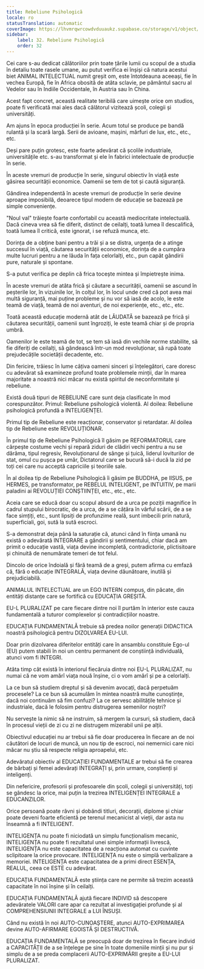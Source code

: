 ```yaml
---
title: Rebeliune Psihologică
locale: ro
statusTranslation: automatic
coverImage: https://lhvmrqwrcowdvduuaukz.supabase.co/storage/v1/object/public/strapi-uploads/small_cover-educacion-fundamental.webp-2d51a7828a2b1309555be27f7e2a61a0.webp
sidebar:
    label: 32. Rebeliune Psihologică
    order: 32
---
```

Cei care s-au dedicat călătoriilor prin toate țările lumii cu scopul de a studia în detaliu toate rasele umane, au putut verifica ei înșiși că natura acestui biet ANIMAL INTELECTUAL numit greșit om, este întotdeauna aceeași, fie în vechea Europă, fie în Africa obosită de atâta sclavie, pe pământul sacru al Vedelor sau în Indiile Occidentale, în Austria sau în China.

Acest fapt concret, această realitate teribilă care uimește orice om studios, poate fi verificată mai ales dacă călătorul vizitează școli, colegii și universități.

Am ajuns în epoca producției în serie. Acum totul se produce pe bandă rulantă și la scară largă. Serii de avioane, mașini, mărfuri de lux, etc., etc., etc.

Deși pare puțin grotesc, este foarte adevărat că școlile industriale, universitățile etc. s-au transformat și ele în fabrici intelectuale de producție în serie.

În aceste vremuri de producție în serie, singurul obiectiv în viață este găsirea securității economice. Oamenii se tem de tot și caută siguranță.

Gândirea independentă în aceste vremuri de producție în serie devine aproape imposibilă, deoarece tipul modern de educație se bazează pe simple conveniențe.

"Noul val" trăiește foarte confortabil cu această mediocritate intelectuală. Dacă cineva vrea să fie diferit, distinct de ceilalți, toată lumea îl descalifică, toată lumea îl critică, este ignorat, i se refuză munca, etc.

Dorința de a obține bani pentru a trăi și a se distra, urgența de a atinge succesul în viață, căutarea securității economice, dorința de a cumpăra multe lucruri pentru a ne lăuda în fața celorlalți, etc., pun capăt gândirii pure, naturale și spontane.

S-a putut verifica pe deplin că frica tocește mintea și împietrește inima.

În aceste vremuri de atâta frică și căutare a securității, oamenii se ascund în peșterile lor, în vizuinile lor, în colțul lor, în locul unde cred că pot avea mai multă siguranță, mai puține probleme și nu vor să iasă de acolo, le este teamă de viață, teamă de noi aventuri, de noi experiențe, etc., etc., etc.

Toată această educație modernă atât de LĂUDATĂ se bazează pe frică și căutarea securității, oamenii sunt îngroziți, le este teamă chiar și de propria umbră.

Oamenilor le este teamă de tot, se tem să iasă din vechile norme stabilite, să fie diferiți de ceilalți, să gândească într-un mod revoluționar, să rupă toate prejudecățile societății decadente, etc.

Din fericire, trăiesc în lume câțiva oameni sinceri și înțelegători, care doresc cu adevărat să examineze profund toate problemele minții, dar în marea majoritate a noastră nici măcar nu există spiritul de neconformitate și rebeliune.

Există două tipuri de REBELIUNE care sunt deja clasificate în mod corespunzător. Primul: Rebeliune psihologică violentă. Al doilea: Rebeliune psihologică profundă a INTELIGENȚEI.

Primul tip de Rebeliune este reacționar, conservator și retardatar. Al doilea tip de Rebeliune este REVOLUȚIONAR.

În primul tip de Rebeliune Psihologică îl găsim pe REFORMATORUL care cârpește costume vechi și repară ziduri de clădiri vechi pentru a nu se dărâma, tipul regresiv, Revoluționarul de sânge și țuică, liderul loviturilor de stat, omul cu pușca pe umăr, Dictatorul care se bucură să-i ducă la zid pe toți cei care nu acceptă capriciile și teoriile sale.

În al doilea tip de Rebeliune Psihologică îi găsim pe BUDDHA, pe IISUS, pe HERMES, pe transformator, pe REBELUL INTELIGENT, pe INTUITIV, pe marii paladini ai REVOLUȚIEI CONȘTIINȚEI, etc., etc., etc.

Aceia care se educă doar cu scopul absurd de a urca pe poziții magnifice în cadrul stupului birocratic, de a urca, de a se cățăra în vârful scării, de a se face simțiți, etc., sunt lipsiți de profunzime reală, sunt imbecili prin natură, superficiali, goi, sută la sută escroci.

S-a demonstrat deja până la saturație că, atunci când în ființa umană nu există o adevărată INTEGRARE a gândirii și sentimentului, chiar dacă am primit o educație vastă, viața devine incompletă, contradictorie, plictisitoare și chinuită de nenumărate temeri de tot felul.

Dincolo de orice îndoială și fără teamă de a greși, putem afirma cu emfază că, fără o educație INTEGRALĂ, viața devine dăunătoare, inutilă și prejudiciabilă.

ANIMALUL INTELECTUAL are un EGO INTERN compus, din păcate, din entități distanțe care se fortifică cu EDUCAȚIA GREȘITĂ.

EU-L PLURALIZAT pe care fiecare dintre noi îl purtăm în interior este cauza fundamentală a tuturor complexelor și contradicțiilor noastre.

EDUCAȚIA FUNDAMENTALĂ trebuie să predea noilor generații DIDACTICA noastră psihologică pentru DIZOLVAREA EU-LUI.

Doar prin dizolvarea diferitelor entități care în ansamblu constituie Ego-ul (EU) putem stabili în noi un centru permanent de conștiință individuală, atunci vom fi INTEGRI.

Atâta timp cât există în interiorul fiecăruia dintre noi EU-L PLURALIZAT, nu numai că ne vom amărî viața nouă înșine, ci o vom amărî și pe a celorlalți.

La ce bun să studiem dreptul și să devenim avocați, dacă perpetuăm procesele? La ce bun să acumulăm în mintea noastră multe cunoștințe, dacă noi continuăm să fim confuzi? La ce servesc abilitățile tehnice și industriale, dacă le folosim pentru distrugerea semenilor noștri?

Nu servește la nimic să ne instruim, să mergem la cursuri, să studiem, dacă în procesul vieții de zi cu zi ne distrugem mizerabil unii pe alții.

Obiectivul educației nu ar trebui să fie doar producerea în fiecare an de noi căutători de locuri de muncă, un nou tip de escroci, noi nemernici care nici măcar nu știu să respecte religia aproapelui, etc.

Adevăratul obiectiv al EDUCAȚIEI FUNDAMENTALE ar trebui să fie crearea de bărbați și femei adevărați INTEGRAȚI și, prin urmare, conștienți și inteligenți.

Din nefericire, profesorii și profesoarele din școli, colegii și universități, toți se gândesc la orice, mai puțin la trezirea INTELIGENȚEI INTEGRALE a EDUCANZILOR.

Orice persoană poate râvni și dobândi titluri, decorații, diplome și chiar poate deveni foarte eficientă pe terenul mecanicist al vieții, dar asta nu înseamnă a fi INTELIGENT.

INTELIGENȚA nu poate fi niciodată un simplu funcționalism mecanic, INTELIGENȚA nu poate fi rezultatul unei simple informații livrescă, INTELIGENȚA nu este capacitatea de a reacționa automat cu cuvinte sclipitoare la orice provocare. INTELIGENȚA nu este o simplă verbalizare a memoriei. INTELIGENȚA este capacitatea de a primi direct ESENȚA, REALUL, ceea ce ESTE cu adevărat.

EDUCAȚIA FUNDAMENTALĂ este știința care ne permite să trezim această capacitate în noi înșine și în ceilalți.

EDUCAȚIA FUNDAMENTALĂ ajută fiecare INDIVID să descopere adevăratele VALORI care apar ca rezultat al investigației profunde și al COMPREHENSIUNII INTEGRALE a LUI ÎNSUȘI.

Când nu există în noi AUTO-CUNOAȘTERE, atunci AUTO-EXPRIMAREA devine AUTO-AFIRMARE EGOISTĂ ȘI DESTRUCTIVĂ.

EDUCAȚIA FUNDAMENTALĂ se preocupă doar de trezirea în fiecare individ a CAPACITĂȚII de a se înțelege pe sine în toate domeniile minții și nu pur și simplu de a se preda complacerii AUTO-EXPRIMĂRII greșite a EU-LUI PLURALIZAT.

